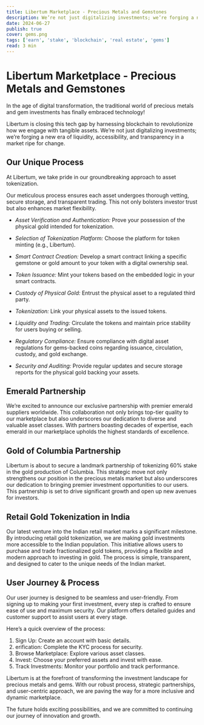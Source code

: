 ```yaml
---
title: Libertum Marketplace - Precious Metals and Gemstones
description: We’re not just digitalizing investments; we’re forging a new era of liquidity, accessibility, and transparency in a market ripe for change.
date: 2024-06-27
publish: true
cover: gems.png
tags: ['earn', 'stake', 'blockchain', 'real estate', 'gems']
read: 3 min
---
```


# Libertum Marketplace - Precious Metals and Gemstones

In the age of digital transformation, the traditional world of precious metals and gem investments has finally embraced technology!

Libertum is closing this tech gap by harnessing blockchain to revolutionize how we engage with tangible assets. We’re not just digitalizing investments; we’re forging a new era of liquidity, accessibility, and transparency in a market ripe for change.

## Our Unique Process

At Libertum, we take pride in our groundbreaking approach to asset tokenization.

Our meticulous process ensures each asset undergoes thorough vetting, secure storage, and transparent trading. This not only bolsters investor trust but also enhances market flexibility.

- _Asset Verification and Authentication:_ Prove your possession of the physical gold intended for tokenization.

- _Selection of Tokenization Platform:_ Choose the platform for token minting (e.g., Libertum).

- _Smart Contract Creation:_ Develop a smart contract linking a specific gemstone or gold amount to your token with a digital ownership seal.

- _Token Issuance:_ Mint your tokens based on the embedded logic in your smart contracts.

- _Custody of Physical Gold:_ Entrust the physical asset to a regulated third party.

- _Tokenization:_ Link your physical assets to the issued tokens.

- _Liquidity and Trading:_ Circulate the tokens and maintain price stability for users buying or selling.

- _Regulatory Compliance:_ Ensure compliance with digital asset regulations for gems-backed coins regarding issuance, circulation, custody, and gold exchange.

- _Security and Auditing:_ Provide regular updates and secure storage reports for the physical gold backing your assets.

## Emerald Partnership

We’re excited to announce our exclusive partnership with premier emerald suppliers worldwide. This collaboration not only brings top-tier quality to our marketplace but also underscores our dedication to diverse and valuable asset classes. With partners boasting decades of expertise, each emerald in our marketplace upholds the highest standards of excellence.

## Gold of Columbia Partnership

Libertum is about to secure a landmark partnership of tokenizing 60% stake in the gold production of Columbia. This strategic move not only strengthens our position in the precious metals market but also underscores our dedication to bringing premier investment opportunities to our users. This partnership is set to drive significant growth and open up new avenues for investors.

## Retail Gold Tokenization in India

Our latest venture into the Indian retail market marks a significant milestone. By introducing retail gold tokenization, we are making gold investments more accessible to the Indian population. This initiative allows users to purchase and trade fractionalized gold tokens, providing a flexible and modern approach to investing in gold. The process is simple, transparent, and designed to cater to the unique needs of the Indian market.

## User Journey & Process

Our user journey is designed to be seamless and user-friendly. From signing up to making your first investment, every step is crafted to ensure ease of use and maximum security. Our platform offers detailed guides and customer support to assist users at every stage.

Here’s a quick overview of the process:

1. Sign Up: Create an account with basic details.
2. erification: Complete the KYC process for security.
3. Browse Marketplace: Explore various asset classes.
4. Invest: Choose your preferred assets and invest with ease.
5. Track Investments: Monitor your portfolio and track performance.

Libertum is at the forefront of transforming the investment landscape for precious metals and gems. With our robust process, strategic partnerships, and user-centric approach, we are paving the way for a more inclusive and dynamic marketplace.

The future holds exciting possibilities, and we are committed to continuing our journey of innovation and growth.
